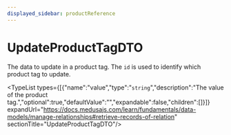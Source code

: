 ```yaml
---
displayed_sidebar: productReference
---
```



# UpdateProductTagDTO

The data to update in a product tag. The `id` is used to identify which product tag to update.

<TypeList types={[{"name":"value","type":"`string`","description":"The value of the product tag.","optional":true,"defaultValue":"","expandable":false,"children":[]}]} expandUrl="https://docs.medusajs.com/learn/fundamentals/data-models/manage-relationships#retrieve-records-of-relation" sectionTitle="UpdateProductTagDTO"/>
